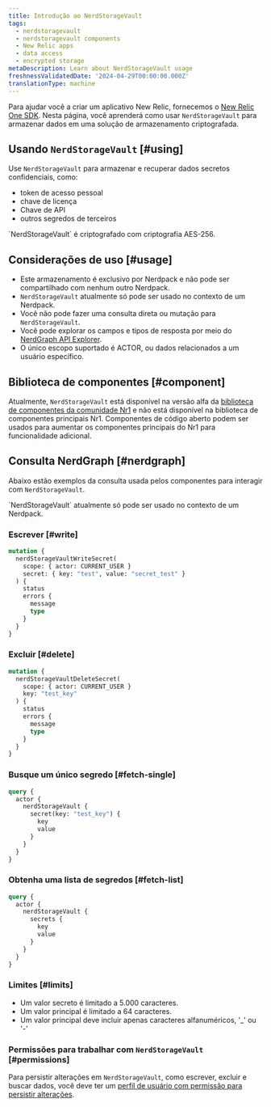 ```yaml
---
title: Introdução ao NerdStorageVault
tags:
  - nerdstoragevault
  - nerdstoragevault components
  - New Relic apps
  - data access
  - encrypted storage
metaDescription: Learn about NerdStorageVault usage
freshnessValidatedDate: '2024-04-29T00:00:00.000Z'
translationType: machine
---
```


Para ajudar você a criar um aplicativo New Relic, fornecemos o [New Relic One SDK](/docs/new-relic-solutions/build-nr-ui/sdk-component/intro-to-sdk). Nesta página, você aprenderá como usar `NerdStorageVault` para armazenar dados em uma solução de armazenamento criptografada.

## Usando `NerdStorageVault` [#using]

Use `NerdStorageVault` para armazenar e recuperar dados secretos confidenciais, como:

* token de acesso pessoal
* chave de licença
* Chave de API
* outros segredos de terceiros

<Callout variant="tip">
  `NerdStorageVault` é criptografado com criptografia AES-256.
</Callout>

## Considerações de uso [#usage]

* Este armazenamento é exclusivo por Nerdpack e não pode ser compartilhado com nenhum outro Nerdpack.
* `NerdStorageVault` atualmente só pode ser usado no contexto de um Nerdpack.
* Você não pode fazer uma consulta direta ou mutação para `NerdStorageVault`.
* Você pode explorar os campos e tipos de resposta por meio do [NerdGraph API Explorer](https://api.newrelic.com/graphiql).
* O único escopo suportado é ACTOR, ou dados relacionados a um usuário específico.

## Biblioteca de componentes [#component]

Atualmente, `NerdStorageVault` está disponível na versão alfa da [biblioteca de componentes da comunidade Nr1](https://www.npmjs.com/package/@newrelic/nr1-community/v/1.3.0-alpha.5) e não está disponível na biblioteca de componentes principais Nr1. Componentes de código aberto podem ser usados para aumentar os componentes principais do Nr1 para funcionalidade adicional.

## Consulta NerdGraph [#nerdgraph]

Abaixo estão exemplos da consulta usada pelos componentes para interagir com `NerdStorageVault`.

<Callout variant="tip">
  `NerdStorageVault` atualmente só pode ser usado no contexto de um Nerdpack.
</Callout>

### Escrever [#write]

```graphql
mutation {
  nerdStorageVaultWriteSecret(
    scope: { actor: CURRENT_USER }
    secret: { key: "test", value: "secret_test" }
  ) {
    status
    errors {
      message
      type
    }
  }
}
```

### Excluir [#delete]

```graphql
mutation {
  nerdStorageVaultDeleteSecret(
    scope: { actor: CURRENT_USER }
    key: "test_key"
  ) {
    status
    errors {
      message
      type
    }
  }
}
```

### Busque um único segredo [#fetch-single]

```graphql
query {
  actor {
    nerdStorageVault {
      secret(key: "test_key") {
        key
        value
      }
    }
  }
}
```

### Obtenha uma lista de segredos [#fetch-list]

```graphql
query {
  actor {
    nerdStorageVault {
      secrets {
        key
        value
      }
    }
  }
}
```

### Limites [#limits]

* Um valor secreto é limitado a 5.000 caracteres.
* Um valor principal é limitado a 64 caracteres.
* Um valor principal deve incluir apenas caracteres alfanuméricos, &apos;\_&apos; ou &apos;-&apos;

### Permissões para trabalhar com `NerdStorageVault` [#permissions]

Para persistir alterações em `NerdStorageVault`, como escrever, excluir e buscar dados, você deve ter um [perfil de usuário com permissão para persistir alterações](/docs/accounts/original-accounts-billing/original-users-roles/users-roles-original-user-model).